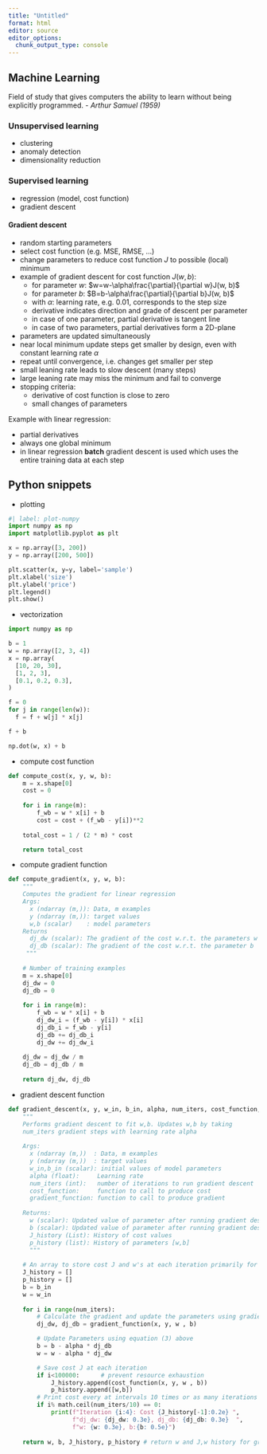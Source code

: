 ```yaml
---
title: "Untitled"
format: html
editor: source
editor_options: 
  chunk_output_type: console
---
```


## Machine Learning

Field of study that gives computers the ability to learn without being 
explicitly programmed. - *Arthur Samuel (1959)*


### Unsupervised learning
 
* clustering
* anomaly detection
* dimensionality reduction


### Supervised learning

* regression (model, cost function)
* gradient descent


#### Gradient descent

* random starting parameters
* select cost function (e.g. MSE, RMSE, ...)
* change parameters to reduce cost function $J$ to possible (local) minimum
* example of gradient descent for cost function $J(w, b)$:
  * for parameter $w$: $w=w-\alpha\frac{\partial}{\partial w}J(w, b)$ 
  * for parameter $b$: $B=b-\alpha\frac{\partial}{\partial b}J(w, b)$
  * with $\alpha$: learning rate, e.g. 0.01, corresponds to the step size
  * derivative indicates direction and grade of descent per parameter
  * in case of one parameter, partial derivative is tangent line
  * in case of two parameters, partial derivatives form a 2D-plane 
* parameters are updated simultaneously
* near local minimum update steps get smaller by design, even with constant 
learning rate $\alpha$
* repeat until convergence, i.e. changes get smaller per step
* small leaning rate leads to slow descent (many steps)
* large leaning rate may miss the minimum and fail to converge
* stopping criteria:
  * derivative of cost function is close to zero
  * small changes of parameters 
  
Example with linear regression:

* partial derivatives
* always one global minimum
* in linear regression **batch** gradient descent is used which uses the entire 
training data at each step


## Python snippets

* plotting

```python
#| label: plot-numpy
import numpy as np
import matplotlib.pyplot as plt

x = np.array([3, 200])
y = np.array([200, 500])

plt.scatter(x, y=y, label='sample')
plt.xlabel('size')
plt.ylabel('price')
plt.legend()
plt.show()
```

* vectorization

```python
import numpy as np

b = 1
w = np.array([2, 3, 4])
x = np.array(
  [10, 20, 30],
  [1, 2, 3],
  [0.1, 0.2, 0.3],
)

f = 0
for j in range(len(w)):
  f = f + w[j] * x[j]

f + b

np.dot(w, x) + b
```


* compute cost function

```python
def compute_cost(x, y, w, b):
    m = x.shape[0] 
    cost = 0
    
    for i in range(m):
        f_wb = w * x[i] + b
        cost = cost + (f_wb - y[i])**2
        
    total_cost = 1 / (2 * m) * cost

    return total_cost
```

* compute gradient function

```python
def compute_gradient(x, y, w, b): 
    """
    Computes the gradient for linear regression 
    Args:
      x (ndarray (m,)): Data, m examples 
      y (ndarray (m,)): target values
      w,b (scalar)    : model parameters  
    Returns
      dj_dw (scalar): The gradient of the cost w.r.t. the parameters w
      dj_db (scalar): The gradient of the cost w.r.t. the parameter b     
     """
    
    # Number of training examples
    m = x.shape[0]    
    dj_dw = 0
    dj_db = 0
    
    for i in range(m):  
        f_wb = w * x[i] + b 
        dj_dw_i = (f_wb - y[i]) * x[i] 
        dj_db_i = f_wb - y[i] 
        dj_db += dj_db_i
        dj_dw += dj_dw_i 
        
    dj_dw = dj_dw / m 
    dj_db = dj_db / m 
        
    return dj_dw, dj_db
```

* gradient descent function

```python
def gradient_descent(x, y, w_in, b_in, alpha, num_iters, cost_function, gradient_function): 
    """
    Performs gradient descent to fit w,b. Updates w,b by taking 
    num_iters gradient steps with learning rate alpha
    
    Args:
      x (ndarray (m,))  : Data, m examples 
      y (ndarray (m,))  : target values
      w_in,b_in (scalar): initial values of model parameters  
      alpha (float):     Learning rate
      num_iters (int):   number of iterations to run gradient descent
      cost_function:     function to call to produce cost
      gradient_function: function to call to produce gradient
      
    Returns:
      w (scalar): Updated value of parameter after running gradient descent
      b (scalar): Updated value of parameter after running gradient descent
      J_history (List): History of cost values
      p_history (list): History of parameters [w,b] 
      """
    
    # An array to store cost J and w's at each iteration primarily for graphing later
    J_history = []
    p_history = []
    b = b_in
    w = w_in
    
    for i in range(num_iters):
        # Calculate the gradient and update the parameters using gradient_function
        dj_dw, dj_db = gradient_function(x, y, w , b)     

        # Update Parameters using equation (3) above
        b = b - alpha * dj_db                            
        w = w - alpha * dj_dw                            

        # Save cost J at each iteration
        if i<100000:      # prevent resource exhaustion 
            J_history.append(cost_function(x, y, w , b))
            p_history.append([w,b])
        # Print cost every at intervals 10 times or as many iterations if < 10
        if i% math.ceil(num_iters/10) == 0:
            print(f"Iteration {i:4}: Cost {J_history[-1]:0.2e} ",
                  f"dj_dw: {dj_dw: 0.3e}, dj_db: {dj_db: 0.3e}  ",
                  f"w: {w: 0.3e}, b:{b: 0.5e}")
 
    return w, b, J_history, p_history # return w and J,w history for graphing
```


